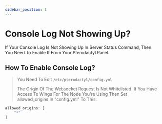 ```yaml
---
sidebar_position: 1
---
```


# Console Log Not Showing Up?

If Your Console Log Is Not Showing Up In Server Status Command, Then You Need To Enable It From Your Pterodactyl Panel.

## How To Enable Console Log?
> You Need To Edit `/etc/pterodactyl/config.yml`
> 
> The Origin Of The Websocket Request Is Not Whitelisted. If You Have Access To Wings For The Node You're Using Then Set allowed_origins In "config.yml" To This:

```jsx title="config.yml"
allowed_origins: [
    "*"
]
```